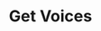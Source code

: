 ---
title: "Get Voices"
description: "API Key 기반으로 필터 없이 사용 가능한 모든 보이스 정보를 한 번에 조회할 수 있는 기본 보이스 목록 API입니다."
openapi: "/openapi.json GET /sandbox/voices"
---